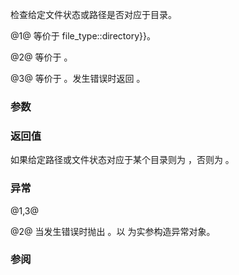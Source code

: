 {{cpp/experimental/fs/title|is_directory}}
{{cpp/experimental/fs/navbar}}
{{dcl begin}}
{{dcl header|experimental/filesystem}}
{{dcl|num=1|since=fs_ts|1=
bool is_directory( file_status s );
}}
{{dcl|num=2|since=fs_ts|1=
bool is_directory( const path&amp; p );
}}
{{dcl|num=3|since=fs_ts|1=
bool is_directory( const path&amp; p, error_code&amp; ec );
}}
{{dcl end}}

检查给定文件状态或路径是否对应于目录。

@1@ 等价于 {{c|s.type() {{==}} file_type::directory}}。

@2@ 等价于 {{c|is_directory(status(p))}}。

@3@ 等价于 {{c|is_directory(status(p, ec))}}。发生错误时返回 {{c|false}}。

===参数===
{{par begin}}
{{par|s|要检查的文件状态}}
{{par|p|要查询的路径}}
{{par|ec|发生错误时要修改的编码}}
{{par end}}

===返回值===
如果给定路径或文件状态对应于某个目录则为 {{c|true}}，否则为 {{c|false}}。

===异常===
@1,3@ {{unreviewed noexcept}}

@2@ 当发生错误时抛出 {{c|filesystem_error}}。以 {{c|p}} 为实参构造异常对象。

===参阅===
{{todo}}